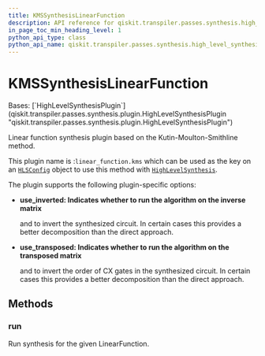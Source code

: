 ```yaml
---
title: KMSSynthesisLinearFunction
description: API reference for qiskit.transpiler.passes.synthesis.high_level_synthesis.KMSSynthesisLinearFunction
in_page_toc_min_heading_level: 1
python_api_type: class
python_api_name: qiskit.transpiler.passes.synthesis.high_level_synthesis.KMSSynthesisLinearFunction
---
```


# KMSSynthesisLinearFunction

<Class id="qiskit.transpiler.passes.synthesis.high_level_synthesis.KMSSynthesisLinearFunction" isDedicatedPage={true} github="https://github.com/Qiskit/qiskit/tree/main/qiskit/transpiler/passes/synthesis/high_level_synthesis.py#L946-L988" signature="qiskit.transpiler.passes.synthesis.high_level_synthesis.KMSSynthesisLinearFunction" modifiers="class">
  Bases: [`HighLevelSynthesisPlugin`](qiskit.transpiler.passes.synthesis.plugin.HighLevelSynthesisPlugin "qiskit.transpiler.passes.synthesis.plugin.HighLevelSynthesisPlugin")

  Linear function synthesis plugin based on the Kutin-Moulton-Smithline method.

  This plugin name is :`linear_function.kms` which can be used as the key on an [`HLSConfig`](qiskit.transpiler.passes.HLSConfig "qiskit.transpiler.passes.synthesis.high_level_synthesis.HLSConfig") object to use this method with [`HighLevelSynthesis`](qiskit.transpiler.passes.HighLevelSynthesis "qiskit.transpiler.passes.synthesis.high_level_synthesis.HighLevelSynthesis").

  The plugin supports the following plugin-specific options:

  *   **use\_inverted: Indicates whether to run the algorithm on the inverse matrix**

      and to invert the synthesized circuit. In certain cases this provides a better decomposition than the direct approach.

  *   **use\_transposed: Indicates whether to run the algorithm on the transposed matrix**

      and to invert the order of CX gates in the synthesized circuit. In certain cases this provides a better decomposition than the direct approach.

  ## Methods

  ### run

  <Function id="qiskit.transpiler.passes.synthesis.high_level_synthesis.KMSSynthesisLinearFunction.run" github="https://github.com/Qiskit/qiskit/tree/main/qiskit/transpiler/passes/synthesis/high_level_synthesis.py#L963-L988" signature="run(high_level_object, coupling_map=None, target=None, qubits=None, **options)">
    Run synthesis for the given LinearFunction.
  </Function>
</Class>

